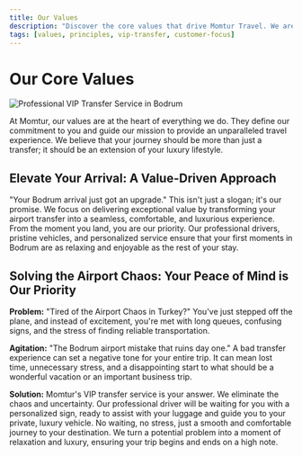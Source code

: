 ```yaml
---
title: Our Values
description: "Discover the core values that drive Momtur Travel. We are committed to providing a premium, value-driven VIP transfer service that turns your journey into an experience."
tags: [values, principles, vip-transfer, customer-focus]
---
```


# Our Core Values

![Professional VIP Transfer Service in Bodrum](https://res.cloudinary.com/djzzikcey/image/upload/v1753431300/momtur_professional_driver_welcome.jpg)

At Momtur, our values are at the heart of everything we do. They define our commitment to you and guide our mission to provide an unparalleled travel experience. We believe that your journey should be more than just a transfer; it should be an extension of your luxury lifestyle.

## Elevate Your Arrival: A Value-Driven Approach

"Your Bodrum arrival just got an upgrade." This isn't just a slogan; it's our promise. We focus on delivering exceptional value by transforming your airport transfer into a seamless, comfortable, and luxurious experience. From the moment you land, you are our priority. Our professional drivers, pristine vehicles, and personalized service ensure that your first moments in Bodrum are as relaxing and enjoyable as the rest of your stay.

## Solving the Airport Chaos: Your Peace of Mind is Our Priority

**Problem:** "Tired of the Airport Chaos in Turkey?" You've just stepped off the plane, and instead of excitement, you're met with long queues, confusing signs, and the stress of finding reliable transportation.

**Agitation:** "The Bodrum airport mistake that ruins day one." A bad transfer experience can set a negative tone for your entire trip. It can mean lost time, unnecessary stress, and a disappointing start to what should be a wonderful vacation or an important business trip.

**Solution:** Momtur's VIP transfer service is your answer. We eliminate the chaos and uncertainty. Our professional driver will be waiting for you with a personalized sign, ready to assist with your luggage and guide you to your private, luxury vehicle. No waiting, no stress, just a smooth and comfortable journey to your destination. We turn a potential problem into a moment of relaxation and luxury, ensuring your trip begins and ends on a high note.
